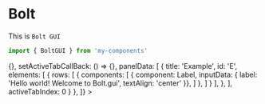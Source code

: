 

<Meta title="Components/Bolt" component={BoltGUI} />

# Bolt

This is `Bolt GUI`

```jsx
import { BoltGUI } from 'my-components'
```

<Preview withSource="open">
  <Story name="Bolt GUI">
    <BoltGUI viewData={[
    {
        component: WindowContainer,
        props: {
            defaultContainerPosition: { x: '50px' , y: '50px' },
            expandedX: true,
            expandedY: true,
            expandYCallBack: () => {},
            setActiveTabCallBack: () => {},
            panelData: [
            {
                title: 'Example',
                id: 'E',
                elements: [
                    {
                        rows: [
                            {
                                components: [
                                    { component: Label, inputData: { label: 'Hello world! Welcome to Bolt.gui', textAlign: 'center' }},
                                ]
                            },
                        ]
                    }
                ],
            },
            ],
            activeTabIndex: 0
        }
      },
    ]}
></BoltGUI>
  </Story>
</Preview>
